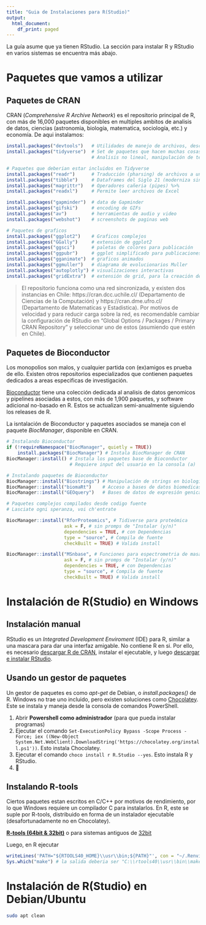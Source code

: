---
title: "Guia de Instalaciones para R(Studio)"
output:
  html_document:
    df_print: paged
---

La guía asume que ya tienen RStudio. La sección para instalar R y RStudio en varios sistemas se encuentra más abajo.

# Paquetes que vamos a utilizar

## Paquetes de CRAN

CRAN (_Comprehensive R Archive Network_) es el repositorio principal de R, con más de 16,000 paquetes disponibles en multiples ambitos de analisis de datos, ciencias (astronomia, biología, matematica, sociología, etc.) y economía<!-- está así a proposito -->. De aqui instalamos:

```{r Paquetes a utilizar, echo=TRUE, eval=FALSE}
install.packages("devtools")   # Utilidades de manejo de archivos, descargas, etc.
install.packages("tidyverse")  # Set de paquetes que hacen muchas cosas
                               # Analisis no lineal, manipulación de texto, etc...

# Paquetes que deberian estar incluidos en Tidyverse
install.packages("readr")      # Traducción (pharsing) de archivos a una tibble
install.packages("tibble")     # Dataframes del Siglo 21 (moderniza sintaxis)
install.packages("magrittr")   # Operadores cañeria (pipes) %>%
install.packages("readxl")     # Permite leer archivos de Excel

install.packages("gapminder")  # data de Gapminder
install.packages("gifski")     # encoding de GIFs
install.packages("av")         # herramientas de audio y video
install.packages("webshot")    # screenshots de paginas web

# Paquetes de graficos
install.packages("ggplot2")    # Graficos complejos
install.packages("GGally")     # extensión de ggplot2
install.packages("ggsci")      # paletas de colores para publicación
install.packages("ggpubr")     # ggplot simplificado para publicaciones
install.packages("gganimate")  # graficos animados
install.packages("ggmuller")   # diagrama de evolucionarios Muller
install.packages("autoplotly") # visualizaciones interactivas
install.packages("gridExtra")  # extensión de grid, para la creación de figuras
```

> El repositorio funciona como una red sincronizada, y existen dos instancias en Chile: https://cran.dcc.uchile.cl/ (Departamento de Ciencias de la Computación) y https://cran.dme.ufro.cl/ (Departamento de Matematicas y Estadistica). 
> Por motivos de velocidad y para reducir carga sobre la red, es recomendable cambiar la configuración de RStudio en "Global Options / Packages / Primary CRAN Repository" y seleccionar uno de estos (asumiendo que estén en Chile). 

## Paquetes de Bioconductor

Los monopolios son malos, y cualquier partida con (ex)amigos es prueba de ello.
Existen otros repositorios especializados que contienen paquetes dedicados a areas especificas de investigación. 

[Bioconductor](https://bioconductor.org) tiene una colección dedicada al analisis de datos genomicos y pipelines asociadas a estos, con más de 1,900 paquetes, y software adicional no-basado en R. 
Estos se actualizan semi-anualmente siguiendo los releases de R.

La isntalación de Bioconductor y paquetes asociados se maneja con el paquete _BiocManager_, disponible en CRAN.

```{r Instalando Bioconductor, echo=TRUE, eval=FALSE}
# Instalando Bioconductor
if (!requireNamespace("BiocManager", quietly = TRUE))
    install.packages("BiocManager") # Instala BiocManager de CRAN
BiocManager::install() # Instala los paquetes base de Bioconductor
                       # Requiere input del usuario en la consola (a)
```

```{r Instalando paquetes de Bioconductor, echo=TRUE, eval=FALSE}
# Instalando paquetes de Bioconductor
BiocManager::install("Biostrings") # Manipulación de strings en biología
BiocManager::install("biomaRt")    # Acceso a bases de datos biomedicas
BiocManager::install("GEOquery")   # Bases de datos de expresión genica

# Paquetes complejos compilados desde codigo fuente
# Lasciate ogni speranza, voi ch'entrate

BiocManager::install("RforProteomics", # Tidiverse para proteómica
                     ask = F, # sin promps de "Instalar (y/n)" 
                     dependencies = TRUE, # con Dependencias
                     type = "source", # Compila de fuente
                     checkBuilt = TRUE) # Valida install

BiocManager::install("MSnbase", # Funciones para espectrometria de masas
                     ask = F, # sin promps de "Instalar (y/n)"
                     dependencies = TRUE, # con Dependencias
                     type = "source", # Compila de fuente
                     checkBuilt = TRUE) # Valida install
```

# Instalación de R(Studio) en Windows

## Instalación manual

RStudio es un _Integrated Development Enviroment_ (IDE) para R, similar a una mascara para dar una interfaz amigable.
No contiene R en si.
Por ello, es necesario [descargar R de CRAN](https://cran.r-project.org/), instalar el ejecutable, y luego [descargar e instalar RStudio](https://rstudio.com/products/rstudio/download/#download).

## Usando un gestor de paquetes

Un gestor de paquetes es como _apt-get_ de Debian, o _install.packages()_ de R. 
Windows no trae uno incluido, pero existen soluciones como [Chocolatey](https://chocolatey.org). 
Este se instala y maneja desde la consola de comandos PowerShell.

1. Abrir **Powershell como administrador** (para que pueda instalar programas)
2. Ejecutar el comando `Set-ExecutionPolicy Bypass -Scope Process -Force; iex ((New-Object System.Net.WebClient).DownloadString('https://chocolatey.org/install.ps1'))`. Esto instala Chocolatey.
3. Ejecutar el comando `choco install r R.Studio --yes`. Esto instala R y RStudio.
4. 🎉

## Instalando R-tools

Ciertos paquetes estan escritos en C/C++ por motivos de rendimiento, por lo que Windows requiere un compilador C para instalarlos.
En R, este se suple por R-tools, distribuido en forma de un instalador ejecutable (desafortunadamente no en Chocolatey). 

**[R-tools (64bit & 32bit)](https://cran.r-project.org/bin/windows/Rtools/rtools40-x86_64.exe)** 
o para sistemas antiguos de 
[32bit](https://cran.r-project.org/bin/windows/Rtools/rtools40-i686.exe)

Luego, en R ejecutar

```{r Instalando R-tools, echo=TRUE, eval=FALSE}
writeLines('PATH="${RTOOLS40_HOME}\\usr\\bin;${PATH}"', con = "~/.Renviron")
Sys.which("make") # la salida deberia ser "C:\\rtools40\\usr\\bin\\make.exe"
```


# Instalación de R(Studio) en Debian/Ubuntu
<!-- Esto existe porque el Install de Kevin tenia problemas de versión de R (3.4) -->



```{bash Purgando y reparando, echo=TRUE, eval=FALSE}
sudo apt clean 
```

<!--
# Instalación de R(Studio) como contenedor en Docker

Supongo que esto es como correr un Flatpak, pero con OS incorporado :/
-->
